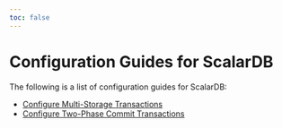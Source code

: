 ```yaml
---
toc: false
---
```


# Configuration Guides for ScalarDB

The following is a list of configuration guides for ScalarDB:

- [Configure Multi-Storage Transactions](multi-storage-transactions.mdx)
- [Configure Two-Phase Commit Transactions](two-phase-commit-transactions.mdx)
